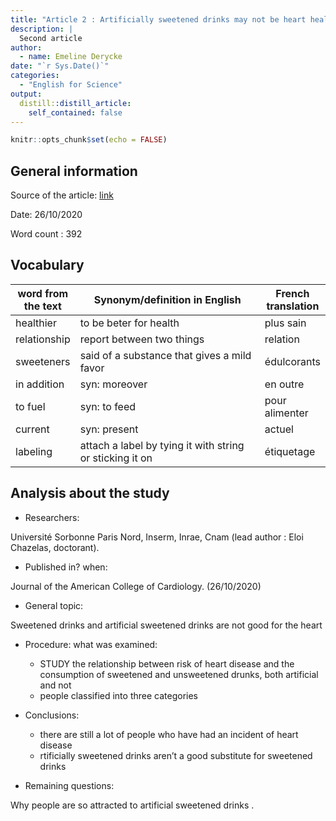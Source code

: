 ```yaml
---
title: "Article 2 : Artificially sweetened drinks may not be heart healthier than sugary drinks"
description: | 
  Second article 
author:
  - name: Emeline Derycke
date: "`r Sys.Date()`"
categories:
  - "English for Science"
output:
  distill::distill_article:
    self_contained: false
---
```


```r
knitr::opts_chunk$set(echo = FALSE)
```

## General information 

Source of the article:  [link](https://www.sciencedaily.com/releases/2020/10/201026144524.htm)
  
Date: 26/10/2020
  
Word count : 392

## Vocabulary 
| word from the text  | Synonym/definition in English                             | French translation |
| ------------------- | --------------------------------------------------------- | ------------------ |
| healthier           | to be beter for health                                    | plus sain          |
| relationship        | report between two things                                 | relation           |
| sweeteners          | said of a substance that gives a mild favor               | édulcorants        |
| in addition         | syn: moreover                                             | en outre           |
| to fuel             | syn: to feed                                              | pour alimenter     |
| current             | syn: present                                              | actuel             |
| labeling            | attach a label by tying it with string or sticking it on  | étiquetage         |

## Analysis about the study 
* Researchers:

Université Sorbonne Paris Nord, Inserm, Inrae, Cnam (lead author : Eloi Chazelas, doctorant).

* Published in? when:

Journal of the American College of Cardiology. (26/10/2020)

* General topic:

Sweetened drinks and artificial sweetened drinks are not good for the heart

* Procedure: what was examined:

   + STUDY the relationship between risk of heart disease and the consumption of sweetened and unsweetened drunks, both artificial and not
   + people classified into three categories

* Conclusions:

   + there are still a lot of people who have had an incident of heart disease
   + rtificially sweetened drinks aren’t a good substitute for sweetened drinks

* Remaining questions:

Why people are so attracted to artificial sweetened drinks .
